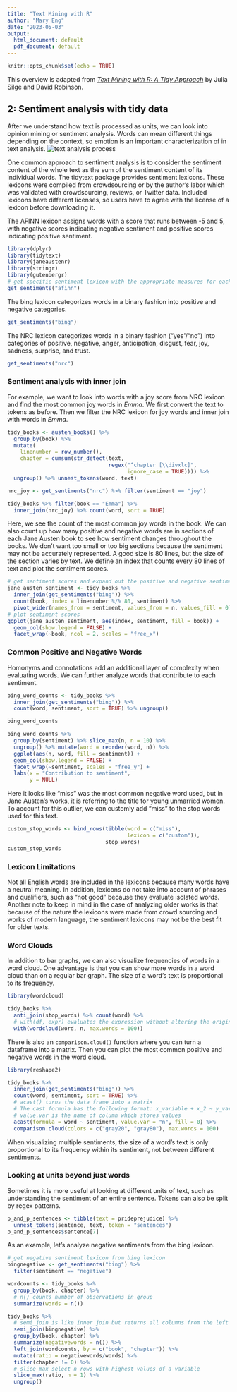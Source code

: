 ```yaml
---
title: "Text Mining with R"
author: "Mary Eng"
date: "2023-05-03"
output:
  html_document: default
  pdf_document: default
---
```


```r
knitr::opts_chunk$set(echo = TRUE)
```

This overview is adapted from [ _Text Mining with R: A Tidy Approach_  ](https://www.tidytextmining.com/index.html) by Julia Silge and David Robinson.

## 2: Sentiment analysis with tidy data

After we understand how text is processed as units, we can look into opinion mining or sentiment analysis. Words can mean different things depending on the context, so emotion is an important characterization of in text analysis. 
![text analysis process](textmining2.png)

One common approach to sentiment analysis is to consider the sentiment content of the whole text as the sum of the sentiment content of its individual words. The tidytext package provides sentiment lexicons. These lexicons were compiled from crowdsourcing or by the author's labor which was validated with crowdsourcing, reviews, or Twitter data. Included lexicons have different licenses, so users have to agree with the license of a lexicon before downloading it.

The AFINN lexicon assigns words with a score that runs between -5 and 5, with negative scores indicating negative sentiment and positive scores indicating positive sentiment.
```r
library(dplyr)
library(tidytext)
library(janeaustenr)
library(stringr)
library(gutenbergr)
# get specific sentiment lexicon with the appropriate measures for each one.
get_sentiments("afinn") 
```
The bing lexicon categorizes words in a binary fashion into positive and negative categories.
```r
get_sentiments("bing")
```
The NRC lexicon categorizes words in a binary fashion (“yes”/“no”) into categories of positive, negative, anger, anticipation, disgust, fear, joy, sadness, surprise, and trust. 
```r
get_sentiments("nrc")
```

### Sentiment analysis with inner join
For example, we want to look into words with a joy score from NRC lexicon and find the most common joy words in *Emma*. We first convert the text to tokens as before. Then we filter the NRC lexicon for joy words and inner join with words in *Emma*. 
```r
tidy_books <- austen_books() %>%
  group_by(book) %>%
  mutate(
    linenumber = row_number(),
    chapter = cumsum(str_detect(text, 
                                regex("^chapter [\\divxlc]", 
                                      ignore_case = TRUE)))) %>%
  ungroup() %>% unnest_tokens(word, text)

nrc_joy <- get_sentiments("nrc") %>% filter(sentiment == "joy")

tidy_books %>% filter(book == "Emma") %>%           
  inner_join(nrc_joy) %>% count(word, sort = TRUE) 
```
Here, we see the count of the most common joy words in the book. We can also count up how many positive and negative words are in sections of each Jane Austen book to see how sentiment changes throughout the books. We don't want too small or too big sections because the sentiment may not be accurately represented. A good size is 80 lines, but the size of the section varies by text. We define an index that counts every 80 lines of text and plot the sentiment scores.
```r
# get sentiment scores and expand out the positive and negative sentiment columns
jane_austen_sentiment <- tidy_books %>%
  inner_join(get_sentiments("bing")) %>%
  count(book, index = linenumber %/% 80, sentiment) %>%
  pivot_wider(names_from = sentiment, values_from = n, values_fill = 0) %>%   mutate(sentiment = positive - negative)
# plot sentiment scores
ggplot(jane_austen_sentiment, aes(index, sentiment, fill = book)) +
  geom_col(show.legend = FALSE) + 
  facet_wrap(~book, ncol = 2, scales = "free_x") 
```

### Common Positive and Negative Words
Homonyms and connotations add an additional layer of complexity when evaluating words. We can further analyze words that contribute to each sentiment.
```r
bing_word_counts <- tidy_books %>%
  inner_join(get_sentiments("bing")) %>%
  count(word, sentiment, sort = TRUE) %>% ungroup()

bing_word_counts

bing_word_counts %>%
  group_by(sentiment) %>% slice_max(n, n = 10) %>% 
  ungroup() %>% mutate(word = reorder(word, n)) %>%
  ggplot(aes(n, word, fill = sentiment)) +
  geom_col(show.legend = FALSE) +
  facet_wrap(~sentiment, scales = "free_y") +
  labs(x = "Contribution to sentiment",
       y = NULL)
```

Here it looks like "miss" was the most common negative word used, but in Jane Austen's works, it is referring to the title for young unmarried women. To account for this outlier, we can customly add "miss" to the stop words used for this text.
```r
custom_stop_words <- bind_rows(tibble(word = c("miss"),  
                                      lexicon = c("custom")), 
                               stop_words)
custom_stop_words
```
### Lexicon Limitations
Not all English words are included in the lexicons because many words have a neutral meaning. In addition, lexicons do not take into account of phrases and qualifiers, such as "not good" because they evaluate isolated words. Another note to keep in mind in the case of analyzing older works is that because of the nature the lexicons were made from crowd sourcing and works of modern language, the sentiment lexicons may not be the best fit for older texts. 

### Word Clouds
In addition to bar graphs, we can also visualize frequencies of words in a word cloud. One advantage is that you can show more words in a word cloud than on a regular bar graph. The size of a word’s text is proportional to its frequency. 
```r
library(wordcloud)

tidy_books %>%
  anti_join(stop_words) %>% count(word) %>% 
  # with(df, expr) evaluates the expression without altering the original df
  with(wordcloud(word, n, max.words = 100)) 
```


There is also an `comparison.cloud()` function where you can turn a dataframe into a matrix. Then you can plot the most common positive and negative words in the word cloud. 
```r
library(reshape2)

tidy_books %>%
  inner_join(get_sentiments("bing")) %>%
  count(word, sentiment, sort = TRUE) %>%
  # acast() turns the data frame into a matrix
  # The cast formula has the following format: x_variable + x_2 ~ y_variable + y_2 ~ z_variable ~ ... The order of the variables makes a difference. The first varies slowest, and the last fastest.
  # value.var is the name of column which stores values
  acast(formula = word ~ sentiment, value.var = "n", fill = 0) %>%
  comparison.cloud(colors = c("gray20", "gray80"), max.words = 100)
```

When visualizing multiple sentiments, the size of a word’s text is only proportional to its frequency within its sentiment, not between different sentiments.

### Looking at units beyond just words
Sometimes it is more useful at looking at different units of text, such as understanding the sentiment of an entire sentence. Tokens can also be split by regex patterns.
```r
p_and_p_sentences <- tibble(text = prideprejudice) %>% 
  unnest_tokens(sentence, text, token = "sentences")
p_and_p_sentences$sentence[7]
```
As an example, let's analyze negative sentiments from the bing lexicon.
```r
# get negative sentiment lexicon from bing lexicon
bingnegative <- get_sentiments("bing") %>% 
  filter(sentiment == "negative")

wordcounts <- tidy_books %>%
  group_by(book, chapter) %>%
  # n() counts number of observations in group
  summarize(words = n())

tidy_books %>%
  # semi_join is like inner join but returns all columns from the left df and ignores all columns from the right dataset
  semi_join(bingnegative) %>%
  group_by(book, chapter) %>%
  summarize(negativewords = n()) %>%
  left_join(wordcounts, by = c("book", "chapter")) %>%
  mutate(ratio = negativewords/words) %>%
  filter(chapter != 0) %>%
  # slice_max select n rows with highest values of a variable 
  slice_max(ratio, n = 1) %>% 
  ungroup()
```





